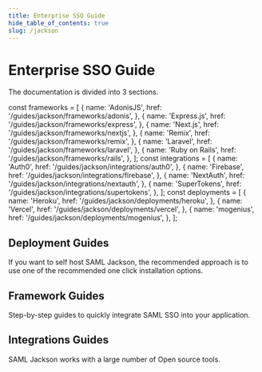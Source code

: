 ```yaml
---
title: Enterprise SSO Guide
hide_table_of_contents: true
slug: /jackson
---
```


# Enterprise SSO Guide

The documentation is divided into 3 sections.

const frameworks = [
  {
    name: 'AdonisJS',
    href: '/guides/jackson/frameworks/adonis',
  },
  {
    name: 'Express.js',
    href: '/guides/jackson/frameworks/express',
  },
  {
    name: 'Next.js',
    href: '/guides/jackson/frameworks/nextjs',
  },
  {
    name: 'Remix',
    href: '/guides/jackson/frameworks/remix',
  },
  {
    name: 'Laravel',
    href: '/guides/jackson/frameworks/laravel',
  },
  {
    name: 'Ruby on Rails',
    href: '/guides/jackson/frameworks/rails',
  },
];
const integrations = [
  {
    name: 'Auth0',
    href: '/guides/jackson/integrations/auth0',
  },
  {
    name: 'Firebase',
    href: '/guides/jackson/integrations/firebase',
  },
  {
    name: 'NextAuth',
    href: '/guides/jackson/integrations/nextauth',
  },
  {
    name: 'SuperTokens',
    href: '/guides/jackson/integrations/supertokens',
  },
];
const deployments = [
  {
    name: 'Heroku',
    href: '/guides/jackson/deployments/heroku',
  },
  {
    name: 'Vercel',
    href: '/guides/jackson/deployments/vercel',
  },
  {
    name: 'mogenius',
    href: '/guides/jackson/deployments/mogenius',
  },
];

## Deployment Guides

If you want to self host SAML Jackson, the recommended approach is to use one of the recommended one click installation options.

<div className="container" style={{ padding: 0 }}>
  <div className="row is-multiline">
    <GuideSection items={deployments} />
  </div>
</div>

## Framework Guides

Step-by-step guides to quickly integrate SAML SSO into your application.

<div className="container" style={{ padding: 0 }}>
  <div className="row is-multiline">
    <GuideSection items={frameworks} />
  </div>
</div>

## Integrations Guides

SAML Jackson works with a large number of Open source tools.

<div className="container" style={{ padding: 0 }}>
  <div className="row is-multiline">
    <GuideSection items={integrations} />
  </div>
</div>
